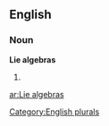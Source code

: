 
==English==

===Noun===
'''Lie algebras'''

# {{plural of|[[Lie algebra]]}}

[[Category:English plurals]]

[[ar:Lie algebras]]